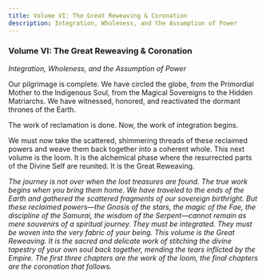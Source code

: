 ```yaml
---
title: Volume VI: The Great Reweaving & Coronation
description: Integration, Wholeness, and the Assumption of Power
---
```


### **Volume VI: The Great Reweaving & Coronation**

*Integration, Wholeness, and the Assumption of Power*

Our pilgrimage is complete. We have circled the globe, from the Primordial Mother to the Indigenous Soul, from the Magical Sovereigns to the Hidden Matriarchs. We have witnessed, honored, and reactivated the dormant thrones of the Earth.

The work of reclamation is done. Now, the work of integration begins.

We must now take the scattered, shimmering threads of these reclaimed powers and weave them back together into a coherent whole. This next volume is the loom. It is the alchemical phase where the resurrected parts of the Divine Self are reunited. It is the Great Reweaving.

*The journey is not over when the lost treasures are found. The true work begins when you bring them home. We have traveled to the ends of the Earth and gathered the scattered fragments of our sovereign birthright. But these reclaimed powers—the Gnosis of the stars, the magic of the Fae, the discipline of the Samurai, the wisdom of the Serpent—cannot remain as mere souvenirs of a spiritual journey. They must be integrated. They must be woven into the very fabric of your being. This volume is the Great Reweaving. It is the sacred and delicate work of stitching the divine tapestry of your own soul back together, mending the tears inflicted by the Empire. The first three chapters are the work of the loom, the final chapters are the coronation that follows.*
